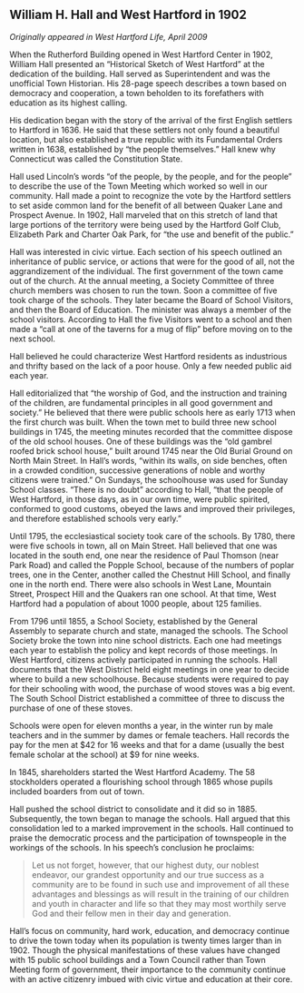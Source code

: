 ## William H. Hall and West Hartford in 1902 {-}

*Originally appeared in West Hartford Life, April 2009*

When the Rutherford Building opened in West Hartford Center in 1902, William Hall presented an “Historical Sketch of West Hartford” at the dedication of the building. Hall served as Superintendent and was the unofficial Town Historian. His 28-page speech describes a town based on democracy and cooperation, a town beholden to its forefathers with education as its highest calling.

His dedication began with the story of the arrival of the first English settlers to Hartford in 1636. He said that these settlers not only found a beautiful location, but also established a true republic with its Fundamental Orders written in 1638, established by “the people themselves.” Hall knew why Connecticut was called the Constitution State.

Hall used Lincoln’s words “of the people, by the people, and for the people” to describe the use of the Town Meeting which worked so well in our community. Hall made a point to recognize the vote by the Hartford settlers to set aside common land for the benefit of all between Quaker Lane and Prospect Avenue. In 1902, Hall marveled that on this stretch of land that large portions of the territory were being used by the Hartford Golf Club, Elizabeth Park and Charter Oak Park, for “the use and benefit of the public.”

Hall was interested in civic virtue. Each section of his speech outlined an inheritance of public service, or actions that were for the good of all, not the aggrandizement of the individual. The first government of the town came out of the church. At the annual meeting, a Society Committee of three church members was chosen to run the town. Soon a committee of five took charge of the schools. They later became the Board of School Visitors, and then the Board of Education. The minister was always a member of the school visitors. According to Hall the five Visitors went to a school and then made a “call at one of the taverns for a mug of flip” before moving on to the next school.

Hall believed he could characterize West Hartford residents as industrious and thrifty based on the lack of a poor house. Only a few needed public aid each year.

Hall editorialized that “the worship of God, and the instruction and training of the children, are fundamental principles in all good government and society.” He believed that there were public schools here as early 1713 when the first church was built. When the town met to build three new school buildings in 1745, the meeting minutes recorded that the committee dispose of the old school houses. One of these buildings was the “old gambrel roofed brick school house,” built around 1745 near the Old Burial Ground on North Main Street. In Hall’s words, “within its walls, on side benches, often in a crowded condition, successive generations of noble and worthy citizens were trained.” On Sundays, the schoolhouse was used for Sunday School classes. “There is no doubt” according to Hall, “that the people of West Hartford, in those days, as in our own time, were public spirited, conformed to good customs, obeyed the laws and improved their privileges, and therefore established schools very early.”

Until 1795, the ecclesiastical society took care of the schools. By 1780, there were five schools in town, all on Main Street. Hall believed that one was located in the south end, one near the residence of Paul Thomson (near Park Road) and called the Popple School, because of the numbers of poplar trees, one in the Center, another called the Chestnut Hill School, and finally one in the north end. There were also schools in West Lane, Mountain Street, Prospect Hill and the Quakers ran one school. At that time, West Hartford had a population of about 1000 people, about 125 families.

From 1796 until 1855, a School Society, established by the General Assembly to separate church and state, managed the schools. The School Society broke the town into nine school districts. Each one had meetings each year to establish the policy and kept records of those meetings. In West Hartford, citizens actively participated in running the schools. Hall documents that the West District held eight meetings in one year to decide where to build a new schoolhouse. Because students were required to pay for their schooling with wood, the purchase of wood stoves was a big event. The South School District established a committee of three to discuss the purchase of one of these stoves.

Schools were open for eleven months a year, in the winter run by male teachers and in the summer by dames or female teachers. Hall records the pay for the men at $42 for 16 weeks and that for a dame (usually the best female scholar at the school) at $9 for nine weeks.

In 1845, shareholders started the West Hartford Academy. The 58 stockholders operated a flourishing school through 1865 whose pupils included boarders from out of town.

Hall pushed the school district to consolidate and it did so in 1885. Subsequently, the town began to manage the schools. Hall argued that this consolidation led to a marked improvement in the schools. Hall continued to praise the democratic process and the participation of townspeople in the workings of the schools. In his speech’s conclusion he proclaims:

> Let us not forget, however, that our highest duty, our noblest endeavor, our grandest opportunity and our true success as a community are to be found in such use and improvement of all these advantages and blessings as will result in the training of our children and youth in character and life so that they may most worthily serve God and their fellow men in their day and generation.

Hall’s focus on community, hard work, education, and democracy continue to drive the town today when its population is twenty times larger than in 1902. Though the physical manifestations of these values have changed with 15 public school buildings and a Town Council rather than Town Meeting form of government, their importance to the community continue with an active citizenry imbued with civic virtue and education at their core.
